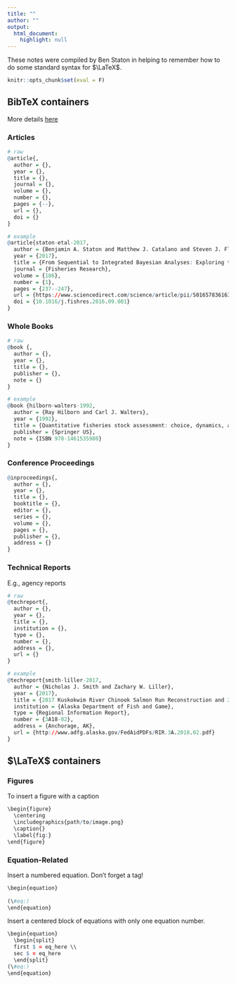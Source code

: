 ```yaml
---
title: ""
author: ""
output: 
  html_document:
    highlight: null
---
```


These notes were compiled by Ben Staton in helping to remember how to do some standard syntax for $\LaTeX$.

```r
knitr::opts_chunk$set(eval = F)
```

## BibTeX containers

More details [here](http://bib-it.sourceforge.net/help/fieldsAndEntryTypes.php#inproceedings)

### Articles

```r
# raw
@article{,
  author = {},
  year = {},
  title = {},
  journal = {},
  volume = {},
  number = {},
  pages = {--},
  url = {},
  doi = {}
}

# example
@article{staton-etal-2017,
  author = {Benjamin A. Staton and Matthew J. Catalano and Steven J. Fleischman},
  year = {2017},
  title = {From Sequential to Integrated Bayesian Analyses: Exploring the Continuum with a Pacific Salmon Spawner-Recruit Model},
  journal = {Fisheries Research},
  volume = {186},
  number = {1},
  pages = {237--247},
  url = {https://www.sciencedirect.com/science/article/pii/S0165783616302946},
  doi = {10.1016/j.fishres.2016.09.001}
}
```

### Whole Books

```r
# raw
@book {,
  author = {},
  year = {},
  title = {},
  publisher = {},
  note = {}
}

# example
@book {hilborn-walters-1992,
  author = {Ray Hilborn and Carl J. Walters},
  year = {1992},
  title = {Quantitative fisheries stock assessment: choice, dynamics, and uncertainty.},
  publisher = {Springer US},
  note = {ISBN 978-1461535980}
}
```

### Conference Proceedings

```r
@inproceedings{,
  author = {},
  year = {},
  title = {},
  booktitle = {},
  editor = {},
  series = {},
  volume = {},
  pages = {},
  publisher = {},
  address = {}
}
```


### Technical Reports

E.g., agency reports

```r
# raw
@techreport{,
  author = {},
  year = {},
  title = {},
  institution = {},
  type = {},
  number = {},
  address = {},
  url = {}
}

# example
@techreport{smith-liller-2017,
  author = {Nicholas J. Smith and Zachary W. Liller},
  year = {2017},
  title = {2017 Kuskokwim River Chinook Salmon Run Reconstruction and 2018 Forecast},
  institution = {Alaska Department of Fish and Game},
  type = {Regional Information Report},
  number = {3A18-02},
  address = {Anchorage, AK},
  url = {http://www.adfg.alaska.gov/FedAidPDFs/RIR.3A.2018.02.pdf}
}
```


### 

## $\LaTeX$ containers

### Figures

To insert a figure with a caption

```r
\begin{figure}
  \centering
  \includegraphics{path/to/image.png}
  \caption{}
  \label{fig:}
\end{figure}
```

### Equation-Related

Insert a numbered equation. Don't forget a tag!
```r
\begin{equation}
  
(\#eq:)
\end{equation}
```

Insert a centered block of equations with only one equation number.

```r
\begin{equation}
  \begin{split}
  first $ = eq_here \\
  sec $ = eq_here
  \end{split}
(\#eq:)
\end{equation}
```
